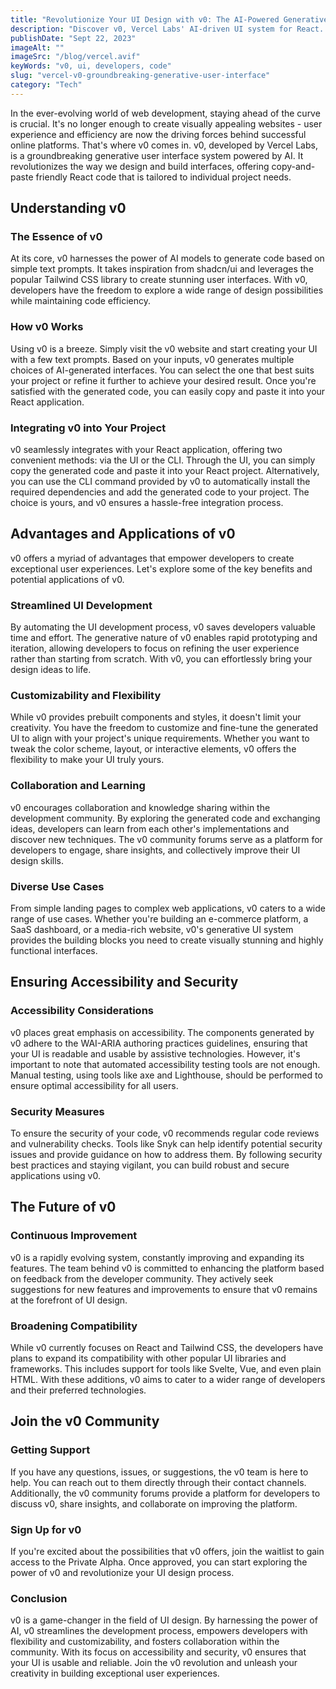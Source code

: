 ```yaml
---
title: "Revolutionize Your UI Design with v0: The AI-Powered Generative Interface System"
description: "Discover v0, Vercel Labs' AI-driven UI system for React. Streamline your development process with customizable, accessible, and secure code generation tailored to your project needs."
publishDate: "Sept 22, 2023"
imageAlt: ""
imageSrc: "/blog/vercel.avif"
keyWords: "v0, ui, developers, code"
slug: "vercel-v0-groundbreaking-generative-user-interface"
category: "Tech"
---
```


In the ever-evolving world of web development, staying ahead of the curve is crucial. It's no longer enough to create visually appealing websites - user experience and efficiency are now the driving forces behind successful online platforms. That's where v0 comes in. v0, developed by Vercel Labs, is a groundbreaking generative user interface system powered by AI. It revolutionizes the way we design and build interfaces, offering copy-and-paste friendly React code that is tailored to individual project needs.

## Understanding v0

### The Essence of v0

At its core, v0 harnesses the power of AI models to generate code based on simple text prompts. It takes inspiration from shadcn/ui and leverages the popular Tailwind CSS library to create stunning user interfaces. With v0, developers have the freedom to explore a wide range of design possibilities while maintaining code efficiency.

### How v0 Works

Using v0 is a breeze. Simply visit the v0 website and start creating your UI with a few text prompts. Based on your inputs, v0 generates multiple choices of AI-generated interfaces. You can select the one that best suits your project or refine it further to achieve your desired result. Once you're satisfied with the generated code, you can easily copy and paste it into your React application.

### Integrating v0 into Your Project

v0 seamlessly integrates with your React application, offering two convenient methods: via the UI or the CLI. Through the UI, you can simply copy the generated code and paste it into your React project. Alternatively, you can use the CLI command provided by v0 to automatically install the required dependencies and add the generated code to your project. The choice is yours, and v0 ensures a hassle-free integration process.

## Advantages and Applications of v0

v0 offers a myriad of advantages that empower developers to create exceptional user experiences. Let's explore some of the key benefits and potential applications of v0.

### Streamlined UI Development

By automating the UI development process, v0 saves developers valuable time and effort. The generative nature of v0 enables rapid prototyping and iteration, allowing developers to focus on refining the user experience rather than starting from scratch. With v0, you can effortlessly bring your design ideas to life.

### Customizability and Flexibility

While v0 provides prebuilt components and styles, it doesn't limit your creativity. You have the freedom to customize and fine-tune the generated UI to align with your project's unique requirements. Whether you want to tweak the color scheme, layout, or interactive elements, v0 offers the flexibility to make your UI truly yours.

### Collaboration and Learning

v0 encourages collaboration and knowledge sharing within the development community. By exploring the generated code and exchanging ideas, developers can learn from each other's implementations and discover new techniques. The v0 community forums serve as a platform for developers to engage, share insights, and collectively improve their UI design skills.

### Diverse Use Cases

From simple landing pages to complex web applications, v0 caters to a wide range of use cases. Whether you're building an e-commerce platform, a SaaS dashboard, or a media-rich website, v0's generative UI system provides the building blocks you need to create visually stunning and highly functional interfaces.

## Ensuring Accessibility and Security

### Accessibility Considerations

v0 places great emphasis on accessibility. The components generated by v0 adhere to the WAI-ARIA authoring practices guidelines, ensuring that your UI is readable and usable by assistive technologies. However, it's important to note that automated accessibility testing tools are not enough. Manual testing, using tools like axe and Lighthouse, should be performed to ensure optimal accessibility for all users.

### Security Measures

To ensure the security of your code, v0 recommends regular code reviews and vulnerability checks. Tools like Snyk can help identify potential security issues and provide guidance on how to address them. By following security best practices and staying vigilant, you can build robust and secure applications using v0.

## The Future of v0

### Continuous Improvement

v0 is a rapidly evolving system, constantly improving and expanding its features. The team behind v0 is committed to enhancing the platform based on feedback from the developer community. They actively seek suggestions for new features and improvements to ensure that v0 remains at the forefront of UI design.

### Broadening Compatibility

While v0 currently focuses on React and Tailwind CSS, the developers have plans to expand its compatibility with other popular UI libraries and frameworks. This includes support for tools like Svelte, Vue, and even plain HTML. With these additions, v0 aims to cater to a wider range of developers and their preferred technologies.

## Join the v0 Community

### Getting Support

If you have any questions, issues, or suggestions, the v0 team is here to help. You can reach out to them directly through their contact channels. Additionally, the v0 community forums provide a platform for developers to discuss v0, share insights, and collaborate on improving the platform.

### Sign Up for v0

If you're excited about the possibilities that v0 offers, join the waitlist to gain access to the Private Alpha. Once approved, you can start exploring the power of v0 and revolutionize your UI design process.

### Conclusion

v0 is a game-changer in the field of UI design. By harnessing the power of AI, v0 streamlines the development process, empowers developers with flexibility and customizability, and fosters collaboration within the community. With its focus on accessibility and security, v0 ensures that your UI is usable and reliable. Join the v0 revolution and unleash your creativity in building exceptional user experiences.
